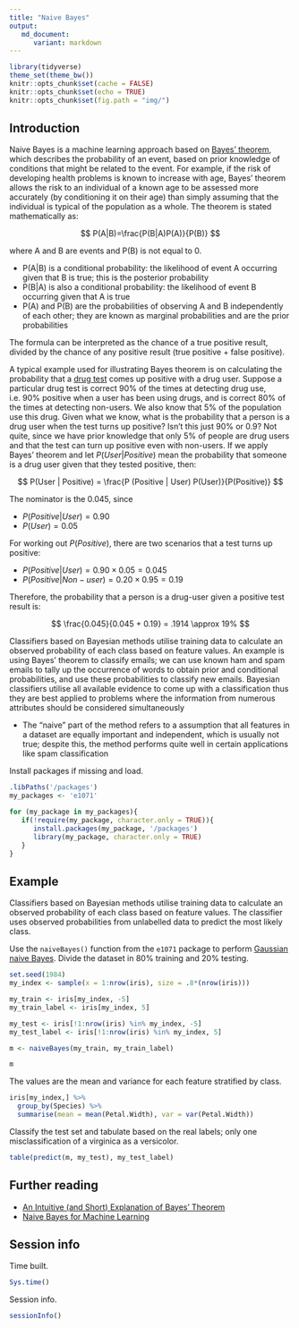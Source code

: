 ```yaml
---
title: "Naive Bayes"
output:
   md_document:
      variant: markdown
---
```


```r
library(tidyverse)
theme_set(theme_bw())
knitr::opts_chunk$set(cache = FALSE)
knitr::opts_chunk$set(echo = TRUE)
knitr::opts_chunk$set(fig.path = "img/")
```

## Introduction

Naive Bayes is a machine learning approach based on [Bayes' theorem](https://en.wikipedia.org/wiki/Bayes%27_theorem), which describes the probability of an event, based on prior knowledge of conditions that might be related to the event. For example, if the risk of developing health problems is known to increase with age, Bayes' theorem allows the risk to an individual of a known age to be assessed more accurately (by conditioning it on their age) than simply assuming that the individual is typical of the population as a whole. The theorem is stated mathematically as:

$$ P(A|B)=\frac{P(B|A)P(A)}{P(B)} $$

where A and B are events and P(B) is not equal to 0.

* P(A|B) is a conditional probability: the likelihood of event A occurring given that B is true; this is the posterior probability
* P(B|A) is also a conditional probability: the likelihood of event B occurring given that A is true
* P(A) and P(B) are the probabilities of observing A and B independently of each other; they are known as marginal probabilities and are the prior probabilities

The formula can be interpreted as the chance of a true positive result, divided by the chance of any positive result (true positive + false positive).

A typical example used for illustrating Bayes theorem is on calculating the probability that a [drug test](https://en.wikipedia.org/wiki/Bayes%27_theorem#Drug_testing) comes up positive with a drug user. Suppose a particular drug test is correct 90% of the times at detecting drug use, i.e. 90% positive when a user has been using drugs, and is correct 80% of the times at detecting non-users. We also know that 5% of the population use this drug. Given what we know, what is the probability that a person is a drug user when the test turns up positive? Isn't this just 90% or 0.9? Not quite, since we have prior knowledge that only 5% of people are drug users and that the test can turn up positive even with non-users. If we apply Bayes' theorem and let $P(User|Positive)$ mean the probability that someone is a drug user given that they tested positive, then:

$$ P(User | Positive) = \frac{P (Positive | User) P(User)}{P(Positive)} $$

The nominator is the $0.045$, since

* $P(Positive|User) = 0.90$
* $P(User) = 0.05$

For working out $P(Positive)$, there are two scenarios that a test turns up positive:

* $P(Positive|User) = 0.90 \times 0.05 = 0.045$
* $P(Positive|Non-user) = 0.20 \times 0.95 = 0.19$

Therefore, the probability that a person is a drug-user given a positive test result is:

$$ \frac{0.045}{0.045 + 0.19} = .1914 \approx 19% $$

Classifiers based on Bayesian methods utilise training data to calculate an observed probability of each class based on feature values. An example is using Bayes' theorem to classify emails; we can use known ham and spam emails to tally up the occurrence of words to obtain prior and conditional probabilities, and use these probabilities to classify new emails. Bayesian classifiers utilise all available evidence to come up with a classification thus they are best applied to problems where the information from numerous attributes should be considered simultaneously

* The "naive" part of the method refers to a assumption that all features in a dataset are equally important and independent, which is usually not true; despite this, the method performs quite well in certain applications like spam classification

Install packages if missing and load.

```r
.libPaths('/packages')
my_packages <- 'e1071'

for (my_package in my_packages){
   if(!require(my_package, character.only = TRUE)){
      install.packages(my_package, '/packages')
      library(my_package, character.only = TRUE)
   }
}
```

## Example

Classifiers based on Bayesian methods utilise training data to calculate an observed probability of each class based on feature values. The classifier uses observed probabilities from unlabelled data to predict the most likely class.

Use the `naiveBayes()` function from the `e1071` package to perform [Gaussian naive Bayes](https://en.wikipedia.org/wiki/Naive_Bayes_classifier#Gaussian_naive_Bayes). Divide the dataset in 80% training and 20% testing.

```r
set.seed(1984)
my_index <- sample(x = 1:nrow(iris), size = .8*(nrow(iris)))

my_train <- iris[my_index, -5]
my_train_label <- iris[my_index, 5]

my_test <- iris[!1:nrow(iris) %in% my_index, -5]
my_test_label <- iris[!1:nrow(iris) %in% my_index, 5]

m <- naiveBayes(my_train, my_train_label)

m
```

The values are the mean and variance for each feature stratified by class.

```r
iris[my_index,] %>%
  group_by(Species) %>%
  summarise(mean = mean(Petal.Width), var = var(Petal.Width))
```

Classify the test set and tabulate based on the real labels; only one misclassification of a virginica as a versicolor.

```r
table(predict(m, my_test), my_test_label)
```

## Further reading

* [An Intuitive (and Short) Explanation of Bayes' Theorem](https://betterexplained.com/articles/an-intuitive-and-short-explanation-of-bayes-theorem/)
* [Naive Bayes for Machine Learning](https://machinelearningmastery.com/naive-bayes-for-machine-learning/)

## Session info

Time built.

```r
Sys.time()
```

Session info.

```r
sessionInfo()
```


